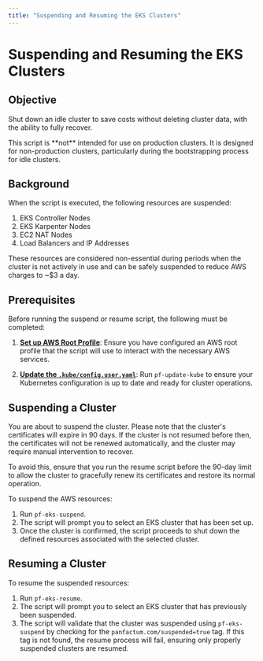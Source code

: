 ```yaml
---
title: "Suspending and Resuming the EKS Clusters"
---
```



# Suspending and Resuming the EKS Clusters

## Objective

Shut down an idle cluster to save costs without deleting cluster data, with the ability to fully recover.

<MarkdownAlert severity="warning">
  This script is **not** intended for use on production clusters. It is designed
  for non-production clusters, particularly during the bootstrapping process for
  idle clusters.
</MarkdownAlert>

## Background

When the script is executed, the following resources are suspended:

1. EKS Controller Nodes
2. EKS Karpenter Nodes
3. EC2 NAT Nodes
4. Load Balancers and IP Addresses

These resources are considered non-essential during periods when the cluster is not actively in use and can be safely suspended to reduce AWS charges to \~\$3 a day.

## Prerequisites

Before running the suspend or resume script, the following must be completed:

1. [**Set up AWS Root Profile**](/docs/edge/guides/bootstrapping/preparing-aws#create-access-keys-for-each-account): Ensure you have configured an AWS root profile that the script will use to interact with the necessary AWS services.

2. [**Update the `.kube/config.user.yaml`**](/docs/edge/guides/bootstrapping/kubernetes-cluster#set-up-kubeconfig): Run `pf-update-kube` to ensure your Kubernetes configuration is up to date and ready for cluster operations.

## Suspending a Cluster

<MarkdownAlert severity="warning">
  You are about to suspend the cluster. Please note that the cluster's certificates will expire in 90 days. If the cluster is not resumed before then, the certificates will not be renewed automatically, and the cluster may require manual intervention to recover.

To avoid this, ensure that you run the resume script before the 90-day limit to allow the cluster to gracefully renew its certificates and restore its normal operation.

</MarkdownAlert>

To suspend the AWS resources:

1. Run `pf-eks-suspend`.
2. The script will prompt you to select an EKS cluster that has been set up.
3. Once the cluster is confirmed, the script proceeds to shut down the defined resources associated with the selected cluster.

## Resuming a Cluster

To resume the suspended resources:

1. Run `pf-eks-resume`.
2. The script will prompt you to select an EKS cluster that has previously been suspended.
3. The script will validate that the cluster was suspended using `pf-eks-suspend` by checking for the `panfactum.com/suspended=true` tag. If this tag is not found, the resume process will fail, ensuring only properly suspended clusters are resumed.
